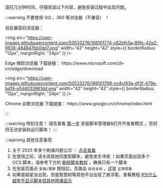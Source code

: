 
请花几分钟时间，仔细阅读以下内容，避免安装过程中出现问题。

:::warning 不要使用 QQ 、360 等浏览器（不兼容） ！
 
<div>目前兼容的浏览器： </div>

<div style={{display:'flex', alignItems:'center', margin:'4px 0px'}}>

<img
  src="https://user-images.githubusercontent.com/50533276/166101774-c62bfc5a-89fc-42e2-9638-484847bb0dd7.png"
  width="42"
  height="42"
  style={{ borderRadius: "12px", marginRight: "24px" }}
/>

<div>Edge 微软浏览器  下载链接： https://www.microsoft.com/zh-cn/edge/download</div>

</div>

<div style={{display:'flex', alignItems:'center', margin:'4px 0px'}}>

<img
  src="https://user-images.githubusercontent.com/50533276/166101769-cc4cf43a-df3f-479a-bd19-e5d4033961dd.png"
  width="42"
  height="42"
  style={{ borderRadius: "12px", marginRight: "24px" }}
/>

<div>Chrome 谷歌浏览器 下载链接： https://www.google.cn/chrome/index.html</div>

</div>

:::



:::warning 特别注意！
请先查看 [第一步](#first-step) 安装脚本管理器&打开开发者模式 ，否则将无法安装和运行脚本！
:::


:::warning 其他注意事项
1. 关于 2025 年多个刷课问题公示 ： [点击查看](./issues/2025.md)
1. 在使用之前，请关闭其他同类型脚本，避免发生冲突 ！如果页面出现多个 OCS 脚本，请参考下方的 [删除脚本教程](#删除脚本教程) ，确保只有一个脚本
1. 在安装页面点 `安装/更新` 按钮后，页面会 `自动关闭` ，这是 `正常现象`
1. 如果是超星没出现，但是智慧树等其他平台出现了悬浮窗，查看教程 [#为什么超星不显示脚本但其他网课显示](/docs/other/FQA#chaoxing-not-show)
